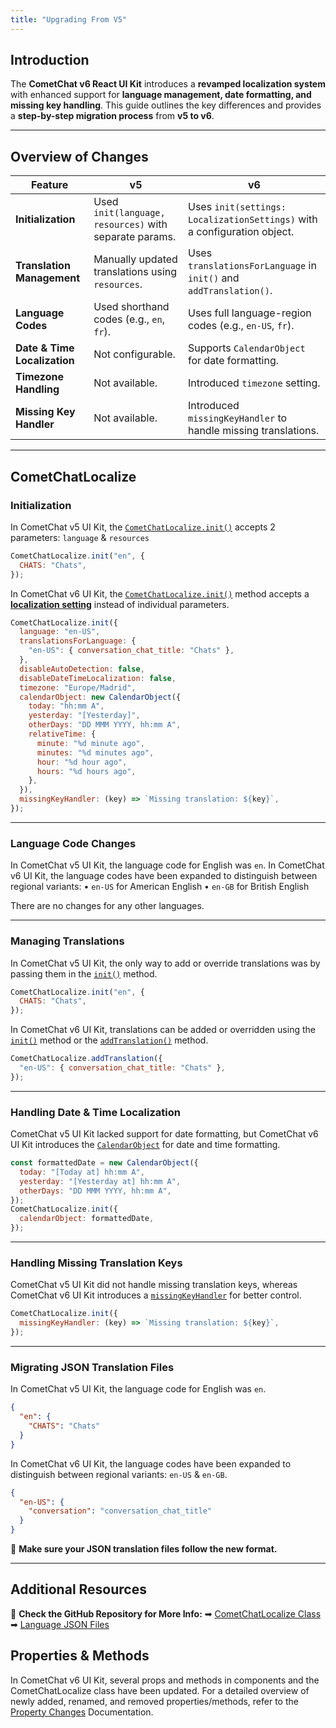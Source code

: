 ```yaml
---
title: "Upgrading From V5"
---
```


## Introduction

The **CometChat v6 React UI Kit** introduces a **revamped localization system** with enhanced support for **language management, date formatting, and missing key handling**. This guide outlines the key differences and provides a **step-by-step migration process** from **v5 to v6**.

***

## **Overview of Changes**

| Feature                      | v5                                                     | v6                                                                       |
| ---------------------------- | ------------------------------------------------------ | ------------------------------------------------------------------------ |
| **Initialization**           | Used `init(language, resources)` with separate params. | Uses `init(settings: LocalizationSettings)` with a configuration object. |
| **Translation Management**   | Manually updated translations using `resources`.       | Uses `translationsForLanguage` in `init()` and `addTranslation()`.       |
| **Language Codes**           | Used shorthand codes (e.g., `en`, `fr`).               | Uses full language-region codes (e.g., `en-US`, `fr`).                   |
| **Date & Time Localization** | Not configurable.                                      | Supports `CalendarObject` for date formatting.                           |
| **Timezone Handling**        | Not available.                                         | Introduced `timezone` setting.                                           |
| **Missing Key Handler**      | Not available.                                         | Introduced `missingKeyHandler` to handle missing translations.           |

***

## CometChatLocalize

### **Initialization**

In CometChat v5 UI Kit, the [`CometChatLocalize.init()`](/docs/ui-kit/react/v5/localize#methods) accepts 2 parameters: `language` & `resources`

```js V5 UI Kit
CometChatLocalize.init("en", {
  CHATS: "Chats",
});
```

In CometChat v6 UI Kit, the [`CometChatLocalize.init()`](/docs/ui-kit/react/localize#initialize-cometchatlocalize) method accepts a [**localization setting**](/docs/ui-kit/react/localize#localizationsettings) instead of individual parameters.

```js V6 UI Kit
CometChatLocalize.init({
  language: "en-US",
  translationsForLanguage: {
    "en-US": { conversation_chat_title: "Chats" },
  },
  disableAutoDetection: false,
  disableDateTimeLocalization: false,
  timezone: "Europe/Madrid",
  calendarObject: new CalendarObject({
    today: "hh:mm A",
    yesterday: "[Yesterday]",
    otherDays: "DD MMM YYYY, hh:mm A",
    relativeTime: {
      minute: "%d minute ago",
      minutes: "%d minutes ago",
      hour: "%d hour ago",
      hours: "%d hours ago",
    },
  }),
  missingKeyHandler: (key) => `Missing translation: ${key}`,
});
```

***

### **Language Code Changes**

In CometChat v5 UI Kit, the language code for English was `en`. In CometChat v6 UI Kit, the language codes have been expanded to distinguish between regional variants: • `en-US` for American English • `en-GB` for British English

There are no changes for any other languages.

***

### **Managing Translations**

In CometChat v5 UI Kit, the only way to add or override translations was by passing them in the [`init()`](/docs/ui-kit/react/v5/localize#methods) method.

```js V5 UI Kit
CometChatLocalize.init("en", {
  CHATS: "Chats",
});
```

In CometChat v6 UI Kit, translations can be added or overridden using the [`init()`](/docs/ui-kit/react/localize#initialize-cometchatlocalize) method or the [`addTranslation()`](/docs/ui-kit/react/localize#add-custom-translations) method.

```js V6 UI Kit
CometChatLocalize.addTranslation({
  "en-US": { conversation_chat_title: "Chats" },
});
```

***

### **Handling Date & Time Localization**

CometChat v5 UI Kit lacked support for date formatting, but CometChat v6 UI Kit introduces the [`CalendarObject`](/docs/ui-kit/react/localize#calendarobject) for date and time formatting.

```js V6 UI Kit
const formattedDate = new CalendarObject({
  today: "[Today at] hh:mm A",
  yesterday: "[Yesterday at] hh:mm A",
  otherDays: "DD MMM YYYY, hh:mm A",
});
CometChatLocalize.init({
  calendarObject: formattedDate,
});
```

***

### **Handling Missing Translation Keys**

CometChat v5 UI Kit did not handle missing translation keys, whereas CometChat v6 UI Kit introduces a [`missingKeyHandler`](/docs/ui-kit/react/localize#initialize-cometchatlocalize) for better control.

```javascript V6 UI Kit
CometChatLocalize.init({
  missingKeyHandler: (key) => `Missing translation: ${key}`,
});
```

***

### **Migrating JSON Translation Files**

In CometChat v5 UI Kit, the language code for English was `en`.

```json V5 UI Kit
{
  "en": {
    "CHATS": "Chats"
  }
}
```

In CometChat v6 UI Kit, the language codes have been expanded to distinguish between regional variants: `en-US` & `en-GB`.

```json V6 UI Kit
{
  "en-US": {
    "conversation": "conversation_chat_title"
  }
}
```

🔹 **Make sure your JSON translation files follow the new format.**

***

## **Additional Resources**

🔹 **Check the GitHub Repository for More Info:** ➡ [CometChatLocalize Class](https://github.com/cometchat/cometchat-uikit-react/blob/v6/src/resources/CometChatLocalize/cometchat-localize.ts) ➡ [Language JSON Files](https://github.com/cometchat/cometchat-uikit-react/tree/v6/src/resources/CometChatLocalize/resources)

## Properties & Methods

In CometChat v6 UI Kit, several props and methods in components and the CometChatLocalize class have been updated. For a detailed overview of newly added, renamed, and removed properties/methods, refer to the [Property Changes](/docs/ui-kit/react/property-changes) Documentation.
